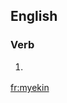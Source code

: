 ==English==

===Verb===
{{head|en}}

# {{qualifier|Geordie}} {{present participle of|myek}}

[[fr:myekin]]